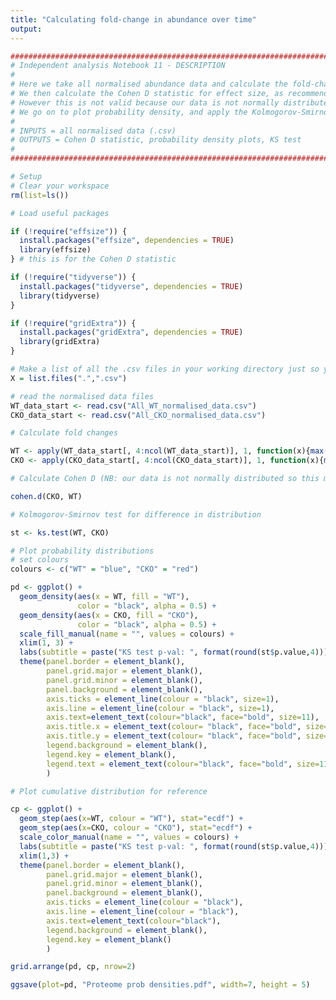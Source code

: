 ---
title: "Calculating fold-change in abundance over time"
output:
---

```{r}
#######################################################################################################################################
# Independent analysis Notebook 11 - DESCRIPTION
#
# Here we take all normalised abundance data and calculate the fold-change between maximum and minimum values.
# We then calculate the Cohen D statistic for effect size, as recommended by Reviewer 1.
# However this is not valid because our data is not normally distributed.
# We go on to plot probability density, and apply the Kolmogorov-Smirnov test, clearly illustrating a difference in distribution.
#
# INPUTS = all normalised data (.csv)
# OUTPUTS = Cohen D statistic, probability density plots, KS test
# 
#######################################################################################################################################
```

```{r}
# Setup
# Clear your workspace
rm(list=ls())

# Load useful packages

if (!require("effsize")) {
  install.packages("effsize", dependencies = TRUE)
  library(effsize)
} # this is for the Cohen D statistic

if (!require("tidyverse")) {
  install.packages("tidyverse", dependencies = TRUE)
  library(tidyverse)
} 

if (!require("gridExtra")) {
  install.packages("gridExtra", dependencies = TRUE)
  library(gridExtra)
}

# Make a list of all the .csv files in your working directory just so you can see what's going on
X = list.files(".",".csv")

# read the normalised data files
WT_data_start <- read.csv("All_WT_normalised_data.csv")
CKO_data_start <- read.csv("All_CKO_normalised_data.csv")

```

```{r}
# Calculate fold changes

WT <- apply(WT_data_start[, 4:ncol(WT_data_start)], 1, function(x){max(x)/min(x)})
CKO <- apply(CKO_data_start[, 4:ncol(CKO_data_start)], 1, function(x){max(x)/min(x)})

```

```{r}
# Calculate Cohen D (NB: our data is not normally distributed so this may not be valid)

cohen.d(CKO, WT)

```

```{r}
# Kolmogorov-Smirnov test for difference in distribution

st <- ks.test(WT, CKO)

# Plot probability distributions
# set colours
colours <- c("WT" = "blue", "CKO" = "red")

pd <- ggplot() +
  geom_density(aes(x = WT, fill = "WT"),
               color = "black", alpha = 0.5) +
  geom_density(aes(x = CKO, fill = "CKO"),
               color = "black", alpha = 0.5) +
  scale_fill_manual(name = "", values = colours) +
  xlim(1, 3) +
  labs(subtitle = paste("KS test p-val: ", format(round(st$p.value,4))), y="Probability density", x="Fold Change") +
  theme(panel.border = element_blank(),
        panel.grid.major = element_blank(),
        panel.grid.minor = element_blank(),
        panel.background = element_blank(),
        axis.ticks = element_line(colour = "black", size=1),
        axis.line = element_line(colour = "black", size=1),
        axis.text=element_text(colour="black", face="bold", size=11),
        axis.title.x = element_text(colour= "black", face="bold", size=12),
        axis.title.y = element_text(colour= "black", face="bold", size=12),
        legend.background = element_blank(),
        legend.key = element_blank(),
        legend.text = element_text(colour="black", face="bold", size=11)
        )

# Plot cumulative distribution for reference 

cp <- ggplot() +
  geom_step(aes(x=WT, colour = "WT"), stat="ecdf") + 
  geom_step(aes(x=CKO, colour = "CKO"), stat="ecdf") + 
  scale_color_manual(name = "", values = colours) +
  labs(subtitle = paste("KS test p-val: ", format(round(st$p.value,4))), y="Cumulative probability", x="Fold Change") +
  xlim(1,3) +
  theme(panel.border = element_blank(),
        panel.grid.major = element_blank(),
        panel.grid.minor = element_blank(),
        panel.background = element_blank(),
        axis.ticks = element_line(colour = "black"),
        axis.line = element_line(colour = "black"),
        axis.text=element_text(colour="black"),
        legend.background = element_blank(),
        legend.key = element_blank()
        )

grid.arrange(pd, cp, nrow=2)

ggsave(plot=pd, "Proteome prob densities.pdf", width=7, height = 5)

```



